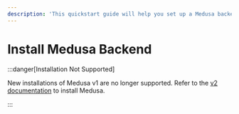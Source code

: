 ```yaml
---
description: 'This quickstart guide will help you set up a Medusa backend in three steps.'
---
```


# Install Medusa Backend

:::danger[Installation Not Supported]

New installations of Medusa v1 are no longer supported. Refer to the [v2 documentation](https://docs.medusajs.com/learn/installation) to install Medusa.

:::